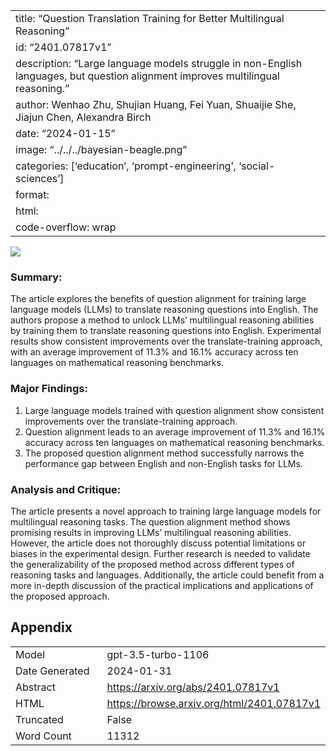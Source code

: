 
---
title: "Question Translation Training for Better Multilingual Reasoning"
id: "2401.07817v1"
description: "Large language models struggle in non-English languages, but question alignment improves multilingual reasoning."
author: Wenhao Zhu, Shujian Huang, Fei Yuan, Shuaijie She, Jiajun Chen, Alexandra Birch
date: "2024-01-15"
image: "../../../bayesian-beagle.png"
categories: ['education', 'prompt-engineering', 'social-sciences']
format:
  html:
    code-overflow: wrap
---

![](None)

### **Summary:**
The article explores the benefits of question alignment for training large language models (LLMs) to translate reasoning questions into English. The authors propose a method to unlock LLMs' multilingual reasoning abilities by training them to translate reasoning questions into English. Experimental results show consistent improvements over the translate-training approach, with an average improvement of 11.3% and 16.1% accuracy across ten languages on mathematical reasoning benchmarks.

### **Major Findings:**
1. Large language models trained with question alignment show consistent improvements over the translate-training approach.
2. Question alignment leads to an average improvement of 11.3% and 16.1% accuracy across ten languages on mathematical reasoning benchmarks.
3. The proposed question alignment method successfully narrows the performance gap between English and non-English tasks for LLMs.

### **Analysis and Critique:**
The article presents a novel approach to training large language models for multilingual reasoning tasks. The question alignment method shows promising results in improving LLMs' multilingual reasoning abilities. However, the article does not thoroughly discuss potential limitations or biases in the experimental design. Further research is needed to validate the generalizability of the proposed method across different types of reasoning tasks and languages. Additionally, the article could benefit from a more in-depth discussion of the practical implications and applications of the proposed approach.

## Appendix

|          |          |
|----------|----------|
| Model     | gpt-3.5-turbo-1106       |
| Date Generated     | 2024-01-31       |
| Abstract | [https://arxiv.org/abs/2401.07817v1](https://arxiv.org/abs/2401.07817v1)        |
| HTML     | [https://browse.arxiv.org/html/2401.07817v1](https://browse.arxiv.org/html/2401.07817v1)       |
| Truncated       | False       |
| Word Count       | 11312       |